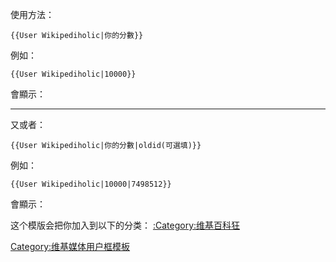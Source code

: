<includeonly><!-- 在這裡加入模板的保護標識 --></includeonly><noinclude>{{template doc page viewed directly}}</noinclude>
<!-- 在本行下編輯模板說明 -->
{{幽默}}
{{clear}}
使用方法：
<pre>{{User Wikipediholic|你的分數}}</pre>
例如：
<pre>{{User Wikipediholic|10000}}</pre>
會顯示：
{{User Wikipediholic|10000}}
{{clear}}

----

又或者：
<pre>{{User Wikipediholic|你的分數|oldid(可選填)}}</pre>
例如：
<pre>{{User Wikipediholic|10000|7498512}}</pre>
會顯示：
{{User Wikipediholic|10000|7498512}}
{{clear}}

这个模版会把你加入到以下的分类：
[[:Category:维基百科狂]]
<includeonly>
<!-- 本行下加入模板的分類 -->
[[Category:维基媒体用户框模板]]
<!-- 本行下加入模板的跨語言鏈接 -->

</includeonly>